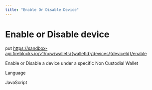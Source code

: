 ```yaml
---
title: "Enable Or Disable Device"
---
```

  
  # Enable or Disable device

put https://sandbox-api.fireblocks.io/v1/ncw/wallets/{walletId}/devices/{deviceId}/enable

Enable or Disable a device under a specific Non Custodial Wallet

Language

JavaScript